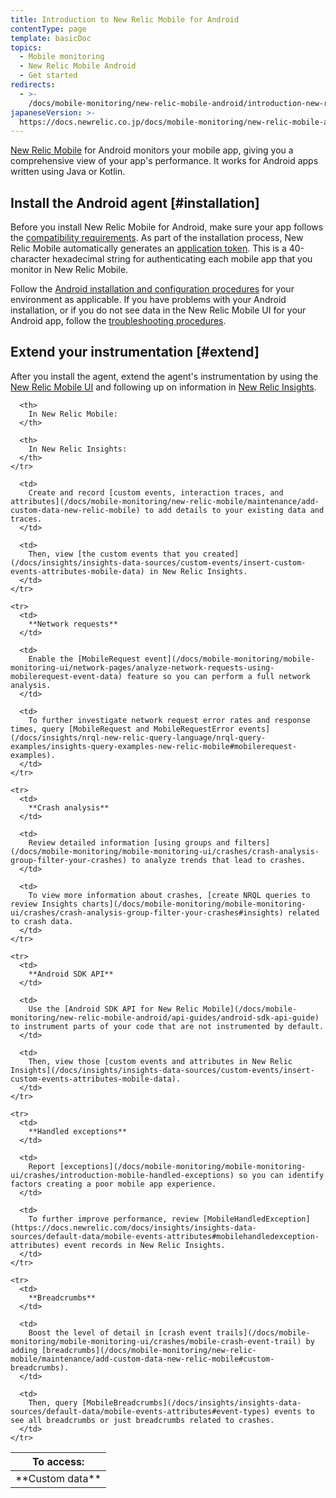 ```yaml
---
title: Introduction to New Relic Mobile for Android
contentType: page
template: basicDoc
topics:
  - Mobile monitoring
  - New Relic Mobile Android
  - Get started
redirects:
  - >-
    /docs/mobile-monitoring/new-relic-mobile-android/introduction-new-relic-mobile-android
japaneseVersion: >-
  https://docs.newrelic.co.jp/docs/mobile-monitoring/new-relic-mobile-android/get-started/introduction-new-relic-mobile-android
---
```


[New Relic Mobile](/docs/mobile-monitoring/new-relic-mobile/getting-started/introduction-new-relic-mobile) for Android monitors your mobile app, giving you a comprehensive view of your app's performance. It works for Android apps written using Java or Kotlin.

## Install the Android agent [#installation]

Before you install New Relic Mobile for Android, make sure your app follows the [compatibility requirements](/docs/mobile-monitoring/new-relic-mobile-android/get-started/new-relic-android-compatibility-requirements). As part of the installation process, New Relic Mobile automatically generates an [application token](/docs/mobile-monitoring/new-relic-mobile/maintenance/viewing-your-application-token). This is a 40-character hexadecimal string for authenticating each mobile app that you monitor in New Relic Mobile.

Follow the [Android installation and configuration procedures](/docs/mobile-monitoring/new-relic-mobile-android/install-configure) for your environment as applicable. If you have problems with your Android installation, or if you do not see data in the New Relic Mobile UI for your Android app, follow the [troubleshooting procedures](/docs/mobile-monitoring/new-relic-mobile-android/troubleshoot/no-data-appears-android).

## Extend your instrumentation [#extend]

After you install the agent, extend the agent's instrumentation by using the [New Relic Mobile UI](/docs/mobile-monitoring/mobile-monitoring-ui/mobile-app-pages/mobile-apps-index) and following up on information in [New Relic Insights](/docs/insights/use-insights-ui/getting-started/introduction-new-relic-insights).

<Table>
  <thead>
    <tr>
      <th style={{ width: "150px" }}>
        To access:
      </th>

      <th>
        In New Relic Mobile:
      </th>

      <th>
        In New Relic Insights:
      </th>
    </tr>
  </thead>

  <tbody>
    <tr>
      <td>
        **Custom data**
      </td>

      <td>
        Create and record [custom events, interaction traces, and attributes](/docs/mobile-monitoring/new-relic-mobile/maintenance/add-custom-data-new-relic-mobile) to add details to your existing data and traces.
      </td>

      <td>
        Then, view [the custom events that you created](/docs/insights/insights-data-sources/custom-events/insert-custom-events-attributes-mobile-data) in New Relic Insights.
      </td>
    </tr>

    <tr>
      <td>
        **Network requests**
      </td>

      <td>
        Enable the [MobileRequest event](/docs/mobile-monitoring/mobile-monitoring-ui/network-pages/analyze-network-requests-using-mobilerequest-event-data) feature so you can perform a full network analysis.
      </td>

      <td>
        To further investigate network request error rates and response times, query [MobileRequest and MobileRequestError events](/docs/insights/nrql-new-relic-query-language/nrql-query-examples/insights-query-examples-new-relic-mobile#mobilerequest-examples).
      </td>
    </tr>

    <tr>
      <td>
        **Crash analysis**
      </td>

      <td>
        Review detailed information [using groups and filters](/docs/mobile-monitoring/mobile-monitoring-ui/crashes/crash-analysis-group-filter-your-crashes) to analyze trends that lead to crashes.
      </td>

      <td>
        To view more information about crashes, [create NRQL queries to review Insights charts](/docs/mobile-monitoring/mobile-monitoring-ui/crashes/crash-analysis-group-filter-your-crashes#insights) related to crash data.
      </td>
    </tr>

    <tr>
      <td>
        **Android SDK API**
      </td>

      <td>
        Use the [Android SDK API for New Relic Mobile](/docs/mobile-monitoring/new-relic-mobile-android/api-guides/android-sdk-api-guide) to instrument parts of your code that are not instrumented by default.
      </td>

      <td>
        Then, view those [custom events and attributes in New Relic Insights](/docs/insights/insights-data-sources/custom-events/insert-custom-events-attributes-mobile-data).
      </td>
    </tr>

    <tr>
      <td>
        **Handled exceptions**
      </td>

      <td>
        Report [exceptions](/docs/mobile-monitoring/mobile-monitoring-ui/crashes/introduction-mobile-handled-exceptions) so you can identify factors creating a poor mobile app experience.
      </td>

      <td>
        To further improve performance, review [MobileHandledException](https://docs.newrelic.com/docs/insights/insights-data-sources/default-data/mobile-events-attributes#mobilehandledexception-attributes) event records in New Relic Insights.
      </td>
    </tr>

    <tr>
      <td>
        **Breadcrumbs**
      </td>

      <td>
        Boost the level of detail in [crash event trails](/docs/mobile-monitoring/mobile-monitoring-ui/crashes/mobile-crash-event-trail) by adding [breadcrumbs](/docs/mobile-monitoring/new-relic-mobile/maintenance/add-custom-data-new-relic-mobile#custom-breadcrumbs).
      </td>

      <td>
        Then, query [MobileBreadcrumbs](/docs/insights/insights-data-sources/default-data/mobile-events-attributes#event-types) events to see all breadcrumbs or just breadcrumbs related to crashes.
      </td>
    </tr>
  </tbody>
</Table>

